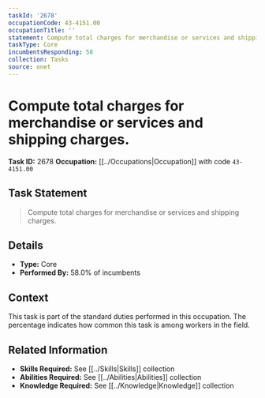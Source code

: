 ```yaml
---
taskId: '2678'
occupationCode: 43-4151.00
occupationTitle: ''
statement: Compute total charges for merchandise or services and shipping charges.
taskType: Core
incumbentsResponding: 58
collection: Tasks
source: onet
---
```

# Compute total charges for merchandise or services and shipping charges.

**Task ID:** 2678
**Occupation:** [[../Occupations|Occupation]] with code `43-4151.00`

## Task Statement

> Compute total charges for merchandise or services and shipping charges.

## Details

- **Type:** Core
- **Performed By:** 58.0% of incumbents

## Context

This task is part of the standard duties performed in this occupation. The percentage indicates how common this task is among workers in the field.

## Related Information

- **Skills Required:** See [[../Skills|Skills]] collection
- **Abilities Required:** See [[../Abilities|Abilities]] collection
- **Knowledge Required:** See [[../Knowledge|Knowledge]] collection
